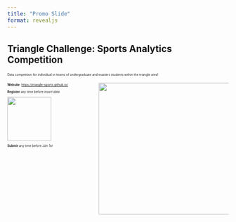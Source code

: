 ```yaml
---
title: "Promo Slide"
format: revealjs
---
```


## Triangle Challenge: Sports Analytics Competition {background-image="https://static.vecteezy.com/system/resources/previews/001/346/646/original/basketball-on-wooden-court-with-white-copy-space-free-vector.jpg" }

::: {style="font-size: 50%;"}
Data competition for individual or teams of undergraduate and masters students within the triangle area!

::: columns
::: {.column width="40%"}

**Website**: <https://triangle-sports.github.io/>

**Register** any time before *insert date*

![](images/qr_code.png){width="100" height="100" fig-align="left"}


**Submit** any time before *Jan 1st*

:::

::: {.column width="60%"}

![](images/example.png){width="400" height="300" fig-align="left"} 

:::
:::
:::
